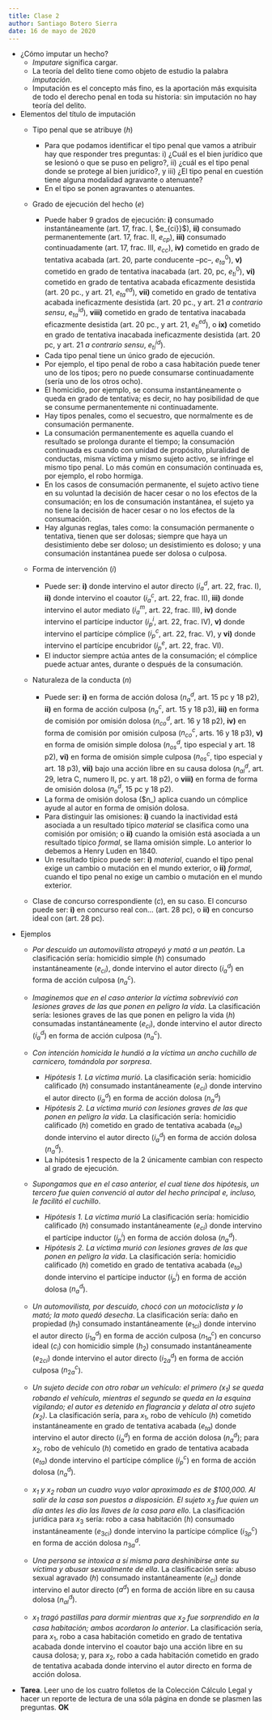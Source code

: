 ```yaml
---
title: Clase 2
author: Santiago Botero Sierra
date: 16 de mayo de 2020
---
```


+ ¿Cómo imputar un hecho?
    - *Imputare* significa cargar.
    - La teoría del delito tiene como objeto de estudio la palabra *imputación*.
    - Imputación es el concepto más fino, es la aportación más exquisita de todo
        el derecho penal en toda su historia: sin imputación no hay teoría del
        delito.

+ Elementos del título de imputación
    - Tipo penal que se atribuye ($h$)

        * Para que podamos identificar el tipo penal que vamos a atribuir hay
            que responder tres preguntas: i) ¿Cuál es el bien jurídico que se
            lesionó o que se puso en peligro?, ii) ¿cuál es el tipo penal donde
            se  protege al bien jurídico?, y iii) ¿El tipo penal en cuestión
            tiene  alguna modalidad agravante o atenuante?
        * En el tipo se ponen agravantes o atenuantes.

    - Grado de ejecución del hecho ($e$)

        * Puede haber 9 grados de ejecución: **i)** consumado instantáneamente
            (art.  17, frac. I, $e_{ci}}$), **ii)** consumado permanentemente
            (art. 17, frac. II, $e_{cp}$), **iii)** consumado continuadamente
            (art. 17, frac. III, $e_{cc}$), **iv)** cometido en grado de
            tentativa acabada (art. 20, parte conducente --pc--, $e_{ta}^0$),
            **v)** cometido en grado de tentativa inacabada (art. 20, pc,
            $e_{ti}^0$), **vi)** cometido en grado de tentativa acabada
            eficazmente desistida (art. 20 pc., y art. 21, $e_{ta}^{ed}$),
            **vii)** cometido en grado de tentativa acabada ineficazmente
            desistida (art. 20 pc., y art. 21 *a contrario sensu*,
            $e_{ta}^{id}$), **viii)** cometido en grado de tentativa inacabada
            eficazmente desistida (art. 20 pc., y art. 21, $e_{ti}^{ed}$), o
            **ix)** cometido en grado de tentativa inacabada ineficazmente
            desistida (art. 20 pc, y art. 21 *a contrario sensu*,
            $e_{ti}^{id}$).
        * Cada tipo penal tiene un único grado de ejecución.
        * Por ejemplo, el tipo penal de robo a casa habitación puede tener uno
            de los tipos; pero no puede consumarse continuadamente (sería uno de
            los otros ocho).
        * El homicidio, por ejemplo, se consuma instantáneamente o queda en
            grado de tentativa; es decir, no hay posibilidad de que se consume
            permanentemente ni continuadamente.
        * Hay tipos penales, como el secuestro, que normalmente es de
            consumación permanente.
        * La consumación permanentemente es aquella cuando el resultado se
            prolonga durante el tiempo; la consumación continuada es cuando con
            unidad de propósito, pluralidad de conductas, misma víctima y mismo
            sujeto activo, se infringe el mismo tipo penal. Lo más común en
            consumación continuada es, por ejemplo, el robo hormiga.
        * En los casos de consumación permanente, el sujeto activo tiene en su
            voluntad la decisión de hacer cesar o no los efectos de la
            consumación; en los de consumación instantánea, el sujeto ya no
            tiene la decisión de hacer cesar o no los efectos de la consumación.
        * Hay algunas reglas, tales como: la consumación permanente o tentativa,
            tienen que ser dolosas; siempre que haya un desistimiento debe ser doloso; un desistimiento es doloso; y una consumación instantánea puede ser dolosa o culposa.

    - Forma de intervención ($i$)      

        * Puede ser: **i)** donde intervino el autor directo ($i_a^d$, art. 22,
            frac.  I), **ii)** donde intervino el coautor ($i_a^c$, art. 22,
            frac. II), **iii)** donde intervino el autor mediato ($i_a^m$, art.
            22, frac. III), **iv)**  donde intervino el partícipe inductor
            ($i_p^i$, art. 22, frac. IV), **v)** donde intervino el partícipe
            cómplice ($i_p^c$, art. 22, frac. V), y **vi)** donde intervino el
            partícipe encubridor ($i_p^e$, art. 22, frac.  VI).
        * El inductor siempre actúa antes de la consumación; el cómplice puede
            actuar antes, durante o después de la consumación.

    - Naturaleza de la conducta ($n$)

        * Puede ser: **i)** en forma de acción dolosa ($n_a^d$, art. 15 pc y
            18 p2), **ii)** en forma de acción culposa ($n_a^c$, art. 15 y 18
            p3), **iii)** en forma de comisión por omisión dolosa ($n_{co}^d$,
            art. 16 y 18 p2), **iv)** en forma de comisión por omisión culposa
            ($n_{co}^c$, arts. 16 y 18 p3), **v)** en forma de omisión simple
            dolosa ($n_{os}^d$, tipo especial y art. 18 p2), **vi)** en forma de
            omisión simple culposa ($n_{os}^c$, tipo especial y art. 18  p3),
            **vii)** bajo una acción libre en su causa dolosa ($n_{al}^d$, art.
            29, letra C, numero II, pc. y art. 18 p2), o **viii)** en forma de
            forma de omisión dolosa ($n_o^d$, 15 pc y 18 p2).
        * La forma de omisión dolosa ($n_) aplica cuando un cómplice ayude al
            autor en forma de omisión dolosa.
        * Para distinguir las omisiones: **i)** cuando la inactividad está
            asociada a un resultado típico *material* se clasifica como una
            comisión por omisión; o **ii)** cuando la omisión está asociada a un
            resultado típico *formal*, se  llama omisión simple. Lo anterior lo
            debemos a Henry Luden en 1840.
        * Un resultado típico puede ser: **i)** *material*, cuando el tipo
            penal exige un cambio o mutación en el mundo exterior, o **ii)**
            *formal*, cuando el tipo penal no exige un cambio o mutación en el
            mundo exterior.

    - Clase de concurso correspondiente ($c$), en su caso. El concurso puede ser:
        **i)** en concurso real con... (art. 28 pc), o **ii)** en concurso ideal
        con (art. 28 pc).

+ Ejemplos
    - *Por descuido un automovilista atropeyó y mató a un peatón*. La
        clasificación sería: homicidio simple ($h$) consumado instantáneamente
        ($e_{ci}$), donde intervino el autor directo ($i_a^d$) en forma de
        acción culposa ($n_a^c$).
    - *Imaginemos que en el caso anterior la víctima sobrevivió con lesiones
        graves de las que ponen en peligro la vida*. La clasificación sería:
        lesiones graves de las que ponen en peligro la vida ($h$) consumadas
        instantáneamente ($e_{ci}$), donde intervino el autor directo ($i_a^d$)
        en forma de acción culposa ($n_a^c$).
    - *Con intención homicida le hundió a la víctima un ancho cuchillo de
        carnicero, tomándola por sorpresa*.

        * *Hipótesis 1. La víctima murió*. La clasificación sería: homicidio
            calificado ($h$) consumado instantáneamente ($e_{ci}$) donde
            intervino el autor directo ($i_a^d$) en forma de acción dolosa
            ($n_a^d$)
        * *Hipótesis 2. La víctima murió con lesiones graves de las que ponen en
            peligro la vida*. La clasificación sería: homicidio calificado ($h$)
            cometido en grado de tentativa acabada ($e_{ta}$) donde intervino el
            autor directo ($i_a^d$) en forma de acción dolosa ($n_a^d$).
        * La hipótesis 1 respecto de la 2 únicamente cambian con respecto al
            grado de ejecución.

    - *Supongamos que en el caso anterior, el cual tiene dos hipótesis, un
        tercero fue quien convenció al autor del hecho principal e, incluso, le
        facilitó el cuchillo*.

        * *Hipótesis 1. La víctima murió* La clasificación sería: homicidio
            calificado ($h$) consumado instantáneamente ($e_{ci}$) donde
            intervino el partícipe  inductor ($i_p^i$) en forma de acción dolosa
            ($n_a^d$).
        * *Hipótesis 2. La víctima murió con lesiones graves de las que ponen en
            peligro la vida*. La clasificación sería: homicidio calificado ($h$)
            cometido en grado de tentativa acabada ($e_{ta}$) donde intervino el
            partícipe inductor ($i_p^i$) en forma de acción dolosa ($n_a^d$).

    - *Un automovilista, por descuido, chocó con un motociclista y lo mató; la
        moto quedó desecha*. La clasificación sería: daño en propiedad ($h_1$)
        consumado  instantáneamente ($e_{1ci}$) donde intervino el autor directo
        ($i_{1a}^d$) en forma de acción culposa ($n_{1a}^c$) en concurso ideal
        ($c_i$) con homicidio simple ($h_2$) consumado instantáneamente
        ($e_{2ci}$) donde intervino el autor directo ($i_{2a}^d$) en forma de
        acción culposa ($n_{2a}^c$).

    - *Un sujeto decide con otro robar un vehículo: el primero ($x_1$) se queda
        robando el vehículo, mientras el segundo se queda en la esquina
        vigilando; el autor es detenido en flagrancia y delata al otro sujeto
        ($x_2$)*. La clasificación sería, para $x_1$, robo de vehículo ($h$)
        cometido instantáneamente en grado de tentativa acabada ($e_{ta}$) donde
        intervino el autor directo ($i_a^d$) en forma de acción dolosa
        ($n_a^d$); para $x_2$, robo de vehículo ($h$) cometido en grado de
        tentativa acabada ($e_{ta}$) donde intervino el partícipe cómplice
        ($i_p^c$) en forma de acción dolosa ($n_a^d$).

    - *$x_1$ y $x_2$ roban un cuadro vuyo valor aproximado es de $100,000. Al
        salir de la casa son puestos a disposición. El sujeto $x_3$ fue quien un
        día antes les dio las llaves de la casa para ello*. La clasificación
        jurídica para $x_3$ sería: robo a casa habitación ($h$) consumado
        instantáneamente ($e_{3ci}$) donde intervino la partícipe cómplice
        ($i_{3p}^c$) en forma de acción dolosa $n_{3a}^d$.

    - *Una persona se intoxica a sí misma para deshinibirse ante su víctima y
        abusar sexualmente de ella*. La clasificación sería: abuso sexual
        agravado ($h$) consumado instantáneamente ($e_{ci}$) donde intervino el
        autor directo ($a^d$) en forma de acción libre en su causa dolosa
        ($n_{al}^d$).

    - *$x_1$ tragó pastillas para dormir mientras que $x_2$ fue sorprendido en
        la casa habitación; ambos acordaron lo anterior*. La clasificación
        sería, para $x_1$, robo a casa habitación cometido en grado de tentativa
        acabada donde intervino el coautor bajo una acción libre en su causa
        dolosa; y, para $x_2$, robo a cada habitación cometido en grado de
        tentativa acabada donde intervino el autor directo en forma de acción
        dolosa.

+ **Tarea**. Leer uno de los cuatro folletos de la Colección Cálculo Legal y
    hacer un reporte de lectura de una sóla página en donde se plasmen las
    preguntas. **OK**
